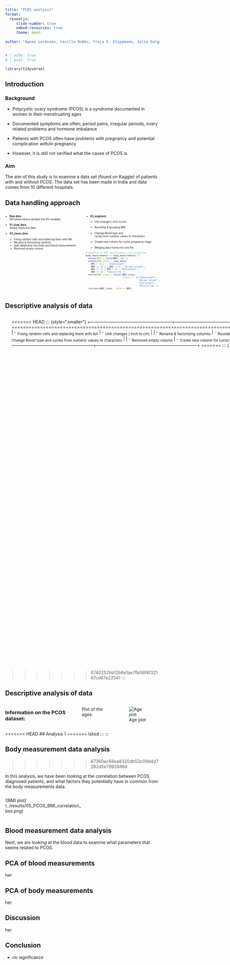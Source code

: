 ```yaml
---
title: "PCOS analysis"
format:
  revealjs:
     slide-number: true
     embed-resources: true
     theme: moon
      
author: "Agnes Lorenzen, Cecille Hobbs, Freja E. Klippmann, Julie Dalgaard Petersen & Mille Rask Sander"
---
```


```r
# | echo: true 
# | eval: true  

library(tidyverse)
```

## Introduction {.smaller}

### Background

-   Polycystic ovary syndrome (PCOS) is a syndrome documented in women in their menstruating ages

-   Documented symptoms are often; period pains, irregular periods, ovary related problems and hormone imbalance

-   Patients with PCOS often have problems with pregnancy and potential complication with/in pregnancy

-   However, it is still not verified what the cause of PCOS is.

### Aim

The aim of this study is to examine a data set (found on Kaggle) of patients with and without PCOS. The data set has been made in India and data comes from 10 different hospitals.

## Data handling approach {style=".smaller"}

::: columns
::: {.column width="50%"}
::: {style="font-size: 0.6em"}
::: incremental
-   <strong>Raw data</strong>:<br />541 observations divided into 45 variables<br />

-   <strong>01_load_data</strong>:<br />Simply loads the data<br />

-   <strong>02_clean_data</strong>:<br />

    ::: incremental
    -   Fixing random cells and replacing them with NA
    -   Rename & factorizing columns
    -   Split dataframe into body and blood measurements
    -   Removed empty column<br />
    :::
:::
:::
:::

::: {.column width="50%"}
::: {style="font-size: 0.6em"}
::: incremental
-   <strong>03_augment</strong>:<br />
    -   Unit changes ( inch to cm)

    -   Rounding & grouping BMI

    -   Change Blood type and cycles from numeric values to characters

    -   Create new column for cycle/ pregnancy stage

    -   Merging data frame into one file<br />
:::

``` .r
# Rounding of BMI and dividing into categories
body_measurements <- body_measurements |>
  mutate(BMI = round(BMI, 1)) |> 
  mutate(BMI_class = case_when(
    BMI < 18.5 ~ "Underweight",
    BMI <= 18.5 | BMI < 25 ~ "Normal weight",
    BMI <= 25 | BMI < 30 ~ "Overweight",
    BMI >= 30 ~ "Obesity")) |>
  mutate(BMI_class = factor(BMI_class,
                            levels =  c("Underweight", 
                                        "Normal weight",
                                        "Overweight", 
                                        "Obesity"))) |>
  relocate(BMI_class, .after = BMI)
```
:::
:::
:::

## Descriptive analysis of data {style=".smaller"}

::: columns
::: {.column width="50%"}
Information on the PCOS dataset

::: {style="font-size: 0.8em"}
Dimensions:

``` r
PCOS <- read_tsv(file = "../data/PCOS_merged.tsv")

PCOS_dim <- PCOS |>
  dim() |>
  tibble()|>
  rename("PCOS dimensions" = "dim(PCOS)")|>
  print()
```

Count of how many have PCOS:

``` r
PCOS |> 
  count(PCOS_diagnosis) |>
  as.tibble() |>
  print()
```
:::
:::

<<<<<<< HEAD
::: {style=".smaller"}
+---------------------------------------------------------+----------------------------------------------------------------------+
| 02 Clean data                                           | 03 Augment data                                                      |
+=========================================================+======================================================================+
| -   ~Fixing random cells and replacing them with NA~    | -   ~Unit changes ( inch to cm)~                                     |
| -   ~Rename & factorizing columns~                      | -   ~Rounding and grouping BMI~                                      |
| -   ~Split data frame into body and blood measurements~ | -   ~Change Blood type and cycles from numeric values to characters~ |
| -   ~Removed empty column~                              | -   ~Create new column for cycle/ pregnancy stage~                   |
|                                                         | -   ~Merging data frame into one file~                               |
+---------------------------------------------------------+----------------------------------------------------------------------+
=======
::: {.column width="50%"}
Plot of the ages:

![Age plot](../results/04_age_hist.png){alt="Age plot"}
:::
>>>>>>> 8740252bb12b8e1ae7fb06f8f32187cd67e22541
:::

## Descriptive analysis of data

::: {.columns style=".smaller"}
### Information on the PCOS dataset:

Plot of the ages:

![Age plot](../results/04_age_hist.png)
:::

<<<<<<< HEAD
## Analysis 1
=======
lsksd
:::
:::

## Body measurement data analysis
>>>>>>> 87360ac66ea8320db53c09d4d7282d5e7992888d

In this analysis, we have been looking at the correlation between PCOS diagnosed patients, and what factors they potentially have in common from the body measurements data.

::: {.column width="50%"}
\![BMI plot\](../results/05_PCOS_BMI_correlation_box.png)
:::

## Blood measurement data analysis

Next, we are looking at the blood data to examine what parameters that seems related to PCOS.

## PCA of blood measurements

her

## PCA of body measurements

her

## Discussion

her

## Conclusion

-   no significance
